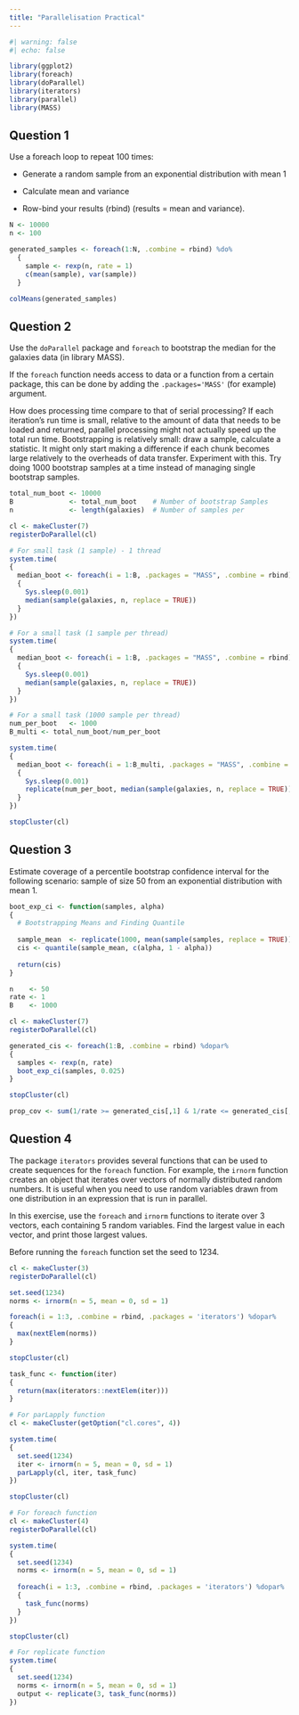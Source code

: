 ```yaml
---
title: "Parallelisation Practical"
---
```


```r
#| warning: false
#| echo: false

library(ggplot2)
library(foreach)
library(doParallel)
library(iterators)
library(parallel) 
library(MASS)

```

## Question 1

Use a foreach loop to repeat 100 times:

-   Generate a random sample from an exponential distribution with mean 1

-   Calculate mean and variance

-   Row-bind your results (rbind) (results = mean and variance).

```r
N <- 10000
n <- 100

generated_samples <- foreach(1:N, .combine = rbind) %do% 
  {
    sample <- rexp(n, rate = 1)
    c(mean(sample), var(sample))
  }

colMeans(generated_samples)

```

## Question 2
Use the `doParallel` package and `foreach` to bootstrap the median for the galaxies data (in library MASS).

If the `foreach` function needs access to data or a function from a certain package, this can be done by adding the `.packages='MASS'` (for example) argument.

How does processing time compare to that of serial processing? If each iteration’s run time is small, relative to the amount of data that needs to be loaded and returned, parallel processing might not actually speed up the total run time. Bootstrapping is relatively small: draw a sample, calculate a statistic. It might only start making a difference if each chunk becomes large relatively to the overheads of data transfer. Experiment with this. Try doing 1000 bootstrap samples at a time instead of managing single bootstrap samples.

```r
total_num_boot <- 10000
B              <- total_num_boot    # Number of bootstrap Samples
n              <- length(galaxies)  # Number of samples per

cl <- makeCluster(7)
registerDoParallel(cl)

# For small task (1 sample) - 1 thread
system.time(
{
  median_boot <- foreach(i = 1:B, .packages = "MASS", .combine = rbind) %do% 
  {
    Sys.sleep(0.001)
    median(sample(galaxies, n, replace = TRUE))
  }
})

# For a small task (1 sample per thread)
system.time(
{
  median_boot <- foreach(i = 1:B, .packages = "MASS", .combine = rbind) %dopar% 
  {
    Sys.sleep(0.001)
    median(sample(galaxies, n, replace = TRUE))
  }
})

# For a small task (1000 sample per thread)
num_per_boot   <- 1000
B_multi <- total_num_boot/num_per_boot

system.time(
{
  median_boot <- foreach(i = 1:B_multi, .packages = "MASS", .combine = rbind) %dopar% 
  {
    Sys.sleep(0.001)
    replicate(num_per_boot, median(sample(galaxies, n, replace = TRUE)))
  }
})

stopCluster(cl)

```

## Question 3

Estimate coverage of a percentile bootstrap confidence interval for the following scenario: sample of size 50 from an exponential distribution with mean 1.

```r

boot_exp_ci <- function(samples, alpha)
{
  # Bootstrapping Means and Finding Quantile
  
  sample_mean  <- replicate(1000, mean(sample(samples, replace = TRUE)))
  cis <- quantile(sample_mean, c(alpha, 1 - alpha))
  
  return(cis)
}

n    <- 50
rate <- 1
B    <- 1000

cl <- makeCluster(7)
registerDoParallel(cl)

generated_cis <- foreach(1:B, .combine = rbind) %dopar%
{
  samples <- rexp(n, rate)
  boot_exp_ci(samples, 0.025)
}

stopCluster(cl)

prop_cov <- sum(1/rate >= generated_cis[,1] & 1/rate <= generated_cis[,2]) / B

```

## Question 4

The package `iterators` provides several functions that can be used to create sequences for the `foreach` function. For example, the `irnorm` function creates an object that iterates over vectors of normally distributed random numbers. It is useful when you need to use random variables drawn from one distribution in an expression that is run in parallel.

In this exercise, use the `foreach` and `irnorm` functions to iterate over 3 vectors, each containing 5 random variables. Find the largest value in each vector, and print those largest values.

Before running the `foreach` function set the seed to 1234.

```r

cl <- makeCluster(3)
registerDoParallel(cl)

set.seed(1234)
norms <- irnorm(n = 5, mean = 0, sd = 1)

foreach(i = 1:3, .combine = rbind, .packages = 'iterators') %dopar%
{
  max(nextElem(norms))
}

stopCluster(cl)
```


```r

task_func <- function(iter)
{
  return(max(iterators::nextElem(iter)))
}

# For parLapply function
cl <- makeCluster(getOption("cl.cores", 4))

system.time(
{
  set.seed(1234)
  iter <- irnorm(n = 5, mean = 0, sd = 1)
  parLapply(cl, iter, task_func)
})

stopCluster(cl)

# For foreach function
cl <- makeCluster(4)
registerDoParallel(cl)

system.time(
{
  set.seed(1234)
  norms <- irnorm(n = 5, mean = 0, sd = 1)
  
  foreach(i = 1:3, .combine = rbind, .packages = 'iterators') %dopar%
  {
    task_func(norms)
  }
})

stopCluster(cl)

# For replicate function
system.time(
{
  set.seed(1234)
  norms <- irnorm(n = 5, mean = 0, sd = 1)
  output <- replicate(3, task_func(norms))
})

```
